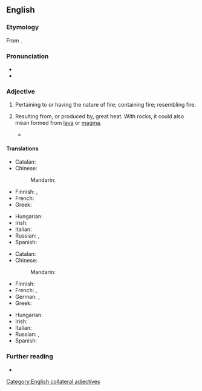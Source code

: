 ==English==

===Etymology===
From {{bor|en|la|igneus|t=fiery}}.

===Pronunciation===
* {{IPA|en|/ˈɪɡ.ni.əs/}}
* {{audio|en|LL-Q1860 (eng)-Vealhurl-igneous.wav|Audio (RP)}}

===Adjective===
{{en-adj|-}}

# Pertaining to or having the nature of fire; containing fire; resembling fire.
#: {{ux|en|The stone had an '''igneous''' appearance.}}
# {{lb|en|geology}} Resulting from, or produced by, great heat. With rocks, it could also mean formed from [[lava]] or [[magma]].
#: {{ux|en|Granite and basalt are '''igneous''' rocks.}}
#* {{quote-book|en|author=Charles Lyell|authorlink=Charles Lyell|title=Principles of Geology|year=1833|volume=III|section=book IV|pageurl=https://archive.org/details/principlesgeolo27lyelgoog/page/n391/mode/1up|page=385|passage=All formations, whether '''igneous''' or aqueous, which can be shown by any such proofs to be of a date posterior to the introduction of man, will be called ''Recent''.}}

====Translations====
{{trans-top|pertaining to, having the nature of fire}}
* Catalan: {{t+|ca|igni}}
* Chinese:
*: Mandarin: {{t|cmn|[[火成]][[的]]|tr=huǒchéng de|sc=Hani}}
* Finnish: {{t+|fi|tulinen}}, {{t+|fi|tuli|alt=tuli-}}
* French: {{t+|fr|igné}}
* Greek: {{t+|el|πυριγενής}}
{{trans-mid}}
* Hungarian: {{t+|hu|tüzes}}
* Irish: {{t|ga|adhantach}}
* Italian: {{t+|it|igneo}}
* Russian: {{t+|ru|о́гненный}}, {{t+|ru|огнево́й}}
* Spanish: {{t+|es|ígneo}}
{{trans-bottom}}

{{trans-top|resulting from, or produced by, the action of great heat}}
* Catalan: {{t+|ca|igni}}
* Chinese:
*: Mandarin: {{t|cmn|[[火成]][[的]]|tr=huǒchéng de|sc=Hani}}
* Finnish: {{t+|fi|tuliperäinen}}
* French: {{t+|fr|igné}}, {{t+|fr|magmatique}}
* German: {{t+|de|eruptiv}}, {{t+|de|vulkanisch}}
* Greek: {{t+|el|πύρινος}}
{{trans-mid}}
* Hungarian: {{t+|hu|vulkáni}}
* Irish: {{t|ga|bruthach}}
* Italian: {{t+|it|igneo}}
* Russian: {{t+|ru|пироге́нный}}, {{t|ru|вулкани́ческого происхожде́ния}}
* Spanish: {{t+|es|ígneo}}
{{trans-bottom}}

===Further reading===
* {{pedia|igneous rock}}

[[Category:English collateral adjectives]]